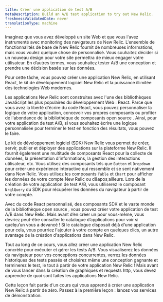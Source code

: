 ```yaml
---
title: Créer une application de test A/B
metaDescription: Build an A/B test application to try out New Relic.
freshnessValidatedDate: never
translationType: machine
---
```


Imaginez que vous avez développé un site Web et que vous l&apos;avez instrumenté avec monitoring des navigateurs de New Relic. L&apos;ensemble de fonctionnalités de base de New Relic fournit de nombreuses informations, mais vous voulez quelque chose de personnalisé. Vous souhaitez décider si un nouveau design pour votre site permettra de mieux engager votre utilisateur. En d’autres termes, vous souhaitez tester A/B une conception et prendre une décision basée sur les données.

Pour cette tâche, vous pouvez créer une application New Relic, en utilisant React, le kit de développement logiciel New Relic et la puissance illimitée des technologies Web modernes.

Les applications New Relic sont construites avec l&apos;une des bibliothèques JavaScript les plus populaires du développement Web : React. Parce que vous avez la liberté d&apos;écrire du code React, vous pouvez personnaliser la logique de votre application, concevoir vos propres composants ou profiter de l&apos;abondance de la bibliothèque de composants open source . Ainsi, pour votre application de test A/B, si vous souhaitez écrire une logique personnalisée pour terminer le test en fonction des résultats, vous pouvez le faire.

Le kit de développement logiciel (SDK) New Relic vous permet de créer, servir, publier et déployer des applications sur la plateforme New Relic. Il fournit également une multitude de composants React pour la collecte de données, la présentation d&apos;informations, la gestion des interactions utilisateur, etc. Vous utilisez des composants tels que `Button` et `Dropdown` pour créer une expérience interactive qui ressemble et se sent nativement dans New Relic. Vous utilisez les composants `Table` et `Chart` pour afficher les données de votre compte New Relic ou d&amp;apos;ailleurs. Lors de la création de votre application de test A/B, vous utiliserez le composant `NrqlQuery` du SDK pour récupérer les données du navigateur à partir de votre compte.

Avec du code React personnalisé, des composants SDK et le vaste monde de la bibliothèque open source , vous pouvez créer votre application de test A/B dans New Relic. Mais avant d’en créer un pour vous-même, vous devriez peut-être consulter le catalogue d’applications pour voir si quelqu’un vous a devancé ! Si le catalogue disposait déjà d&apos;une application pour cela, vous pourriez l&apos;ajouter à votre compte en quelques clics, un autre avantage de la création d&apos;applications dans New Relic.

Tout au long de ce cours, vous allez créer une application New Relic concrète pour exécuter et gérer les tests A/B. Vous visualiserez les données du navigateur pour vos conceptions concurrentes, verrez les données historiques des tests passés et choisirez même une conception gagnante et terminerez le test, le tout à partir de votre application New Relic ! Mais avant de vous lancer dans la création de graphiques et requests http, vous devez apprendre de quoi sont faites les applications New Relic.

<Callout variant="course">
  Cette leçon fait partie d’un cours qui vous apprend à créer une application New Relic à partir de zéro. Passez à la première leçon : lancez vos services de démonstration.
</Callout>